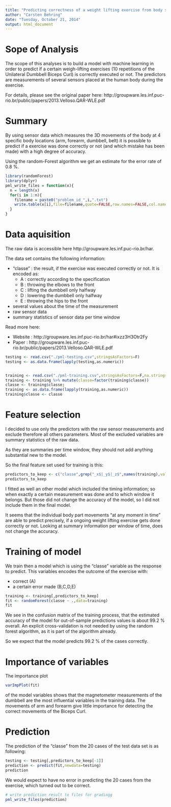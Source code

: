 ```yaml
---
title: "Predicting correctness of a weight lifting exercise from body sensor data"
author: "Carsten Behring"
date: "Tuesday, October 21, 2014"
output: html_document
---
```


# Sope of Analysis
The scope of this analyses is to build a model with machine learning in order to predict if a certain weigh-lifting exercises (10 repetitions of the Unilateral Dumbbell Biceps Curl) is correctly executed or not.
The predictors are measurements of several sensors placed at the human body during the exercise.

For details, please see the original paper here: 
http://groupware.les.inf.puc-rio.br/public/papers/2013.Velloso.QAR-WLE.pdf


# Summary
By using sensor data which measures the 3D movements of the body at 4 specific body locations (arm, forearm, dumbbell, belt) it is possible to predict if a exercise was done correctly or not (and which mistake has been made) with a high degree of accuracy.

Using the random-Forest algorithm we get an estimate for the error rate of 0.8 %. 



```r
library(randomForest)
library(dplyr)
pml_write_files = function(x){
  n = length(x)
  for(i in 1:n){
    filename = paste0("problem_id_",i,".txt")
    write.table(x[i],file=filename,quote=FALSE,row.names=FALSE,col.names=FALSE)
  }
}


```
# Data aquisition
The raw data is accessible here http://groupware.les.inf.puc-rio.br/har.

The data set contains the following information:

- "classe" : the result, if the exercise was executed correctly or not. It is encoded as:
     + A : correctly according to the specification 
     + B : throwing the elbows to the front
     + C : lifting the dumbbell only halfway
     + D : lowering the dumbbell only halfway
     + E : throwing the hips to the front
- several values about the time of the measurement
- raw sensor data
- summary statistics of sensor data per time window

Read more here:

* Website : http://groupware.les.inf.puc-rio.br/har#ixzz3H3Otr2Fy
* Paper : http://groupware.les.inf.puc-rio.br/public/papers/2013.Velloso.QAR-WLE.pdf


```r

testing <- read.csv("./pml-testing.csv",stringsAsFactors=F)  
testing <- as.data.frame(lapply(testing,as.numeric))


training <- read.csv("./pml-training.csv",stringsAsFactors=F,na.strings=c("NA",""))
training <- training %>% mutate(classe=factor(training$classe))
classe <- training$classe;
training <- as.data.frame(lapply(training,as.numeric))
training$classe <- classe                                 
```

# Feature selection

I decided to use only the predictors with the raw sensor measurements and exclude therefore all others parameters.
Most of the excluded variables are summary statistics of the raw data.

As they are summaries per time window, they should not add anything substantial new to the model.

So the final feature set used for training is this:

```r
predictors_to_keep <- c("classe",grep("_x$|_y$|_z$",names(training),value = T))
predictors_to_keep
```

I fitted as well an other model which included the timing information; so when exactly a certain measurement was done and to which window it belongs. But those did not change the accuracy of the model, so I did not include them in the final model.

It seems that the individual body part movements "at any moment in time" are able to predict precisely, if a ongoing weight lifting exercise gets done correctly or not. Looking at summary information per window of time, does not change the accuracy.


# Training of model

We train then a model which is using the "classe" variable as the response to predict. This variables encodes the outcome of the exercise with:

- correct (A)
- a certain error made (B,C,D,E)

```r
training <- training[,predictors_to_keep]
fit <- randomForest(classe ~ .,data=training)
fit
```

We see in the confusion matrix of the training process, that the estimated accuracy of the model for out-of-sample predictions values is about 99.2 % overall.
An explicit cross-validation is not needed by using the random forest algorithm, as it is part of the algorithm already.

So we expect that the model predicts 99.2 % of the cases correctly.

# Importance of variables

The importance plot 

```r
varImpPlot(fit)
```

of the model variables shows that the magnetometer measurements of the dumbbell are the most influential variables in the training data. The movements of arm and forearm give little importance for detecting the correct movements of the Biceps Curl.


# Prediction

The prediction of the "classe" from the 20 cases of the test data set is as following:
```r
testing <- testing[,predictors_to_keep[-1]]
prediction <- predict(fit,newdata=testing)
prediction
```

We would expect to have no error in predicting the 20 cases from the exercise, which turned out to be correct.


```r
# write prediction result to files for gradingg
pml_write_files(prediction)
```




